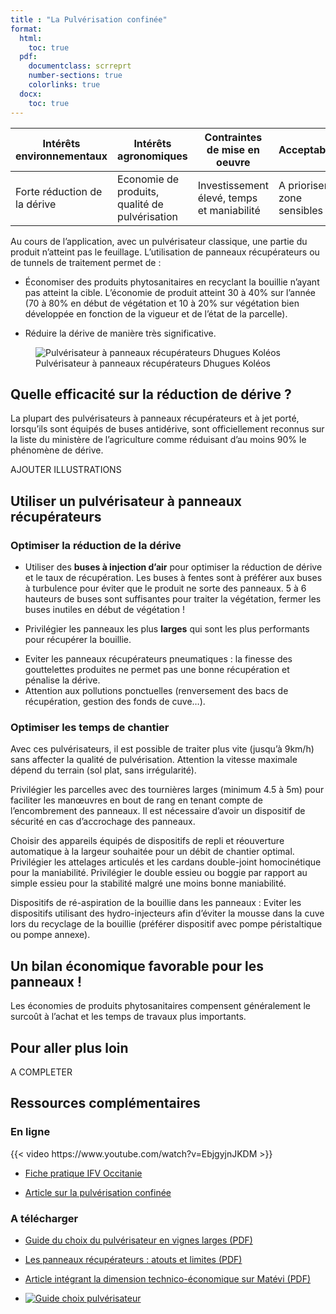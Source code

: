 ```yaml
---
title : "La Pulvérisation confinée"
format: 
  html:
    toc: true
  pdf:
    documentclass: scrreprt
    number-sections: true
    colorlinks: true
  docx:
    toc: true
---
```


| Intérêts environnementaux    | Intérêts agronomiques                          | Contraintes de mise en oeuvre              | Acceptabilité                 |
|--------------------|-----------------|------------------|-----------------|
| Forte réduction de la dérive | Economie de produits, qualité de pulvérisation | Investissement élevé, temps et maniabilité | A prioriser en zone sensibles |

Au cours de l'application, avec un pulvérisateur classique, une partie du produit n'atteint pas le feuillage. L'utilisation de panneaux récupérateurs ou de tunnels de traitement permet de :

-   Économiser des produits phytosanitaires en recyclant la bouillie n'ayant pas atteint la cible. L'économie de produit atteint 30 à 40% sur l'année (70 à 80% en début de végétation et 10 à 20% sur végétation bien développée en fonction de la vigueur et de l'état de la parcelle).

-   Réduire la dérive de manière très significative.

![Pulvérisateur à panneaux récupérateurs Dhugues Koléos](images/L5_Dhugues_Piquet.png)

## Quelle efficacité sur la réduction de dérive ?

La plupart des pulvérisateurs à panneaux récupérateurs et à jet porté, lorsqu'ils sont équipés de buses antidérive, sont officiellement reconnus sur la liste du ministère de l'agriculture comme réduisant d'au moins 90% le phénomène de dérive.

AJOUTER ILLUSTRATIONS

## Utiliser un pulvérisateur à panneaux récupérateurs

### Optimiser la réduction de la dérive

-   Utiliser des **buses à injection d'air** pour optimiser la réduction de dérive et le taux de récupération. Les buses à fentes sont à préférer aux buses à turbulence pour éviter que le produit ne sorte des panneaux. 5 à 6 hauteurs de buses sont suffisantes pour traiter la végétation, fermer les buses inutiles en début de végétation !

-   Privilégier les panneaux les plus **larges** qui sont les plus performants pour récupérer la bouillie.

::: callout-warning
-   Eviter les panneaux récupérateurs pneumatiques : la finesse des gouttelettes produites ne permet pas une bonne récupération et pénalise la dérive.
-   Attention aux pollutions ponctuelles (renversement des bacs de récupération, gestion des fonds de cuve...).
:::

### Optimiser les temps de chantier

Avec ces pulvérisateurs, il est possible de traiter plus vite (jusqu'à 9km/h) sans affecter la qualité de pulvérisation. Attention la vitesse maximale dépend du terrain (sol plat, sans irrégularité).

Privilégier les parcelles avec des tournières larges (minimum 4.5 à 5m) pour faciliter les manœuvres en bout de rang en tenant compte de l'encombrement des panneaux. Il est nécessaire d'avoir un dispositif de sécurité en cas d'accrochage des panneaux.

Choisir des appareils équipés de dispositifs de repli et réouverture automatique à la largeur souhaitée pour un débit de chantier optimal. Privilégier les attelages articulés et les cardans double-joint homocinétique pour la maniabilité. Privilégier le double essieu ou boggie par rapport au simple essieu pour la stabilité malgré une moins bonne maniabilité.

Dispositifs de ré-aspiration de la bouillie dans les panneaux : Eviter les dispositifs utilisant des hydro-injecteurs afin d'éviter la mousse dans la cuve lors du recyclage de la bouillie (préférer dispositif avec pompe péristaltique ou pompe annexe).

::: callout-note
## Un bilan économique favorable pour les panneaux !

Les économies de produits phytosanitaires compensent généralement le surcoût à l'achat et les temps de travaux plus importants.
:::

## Pour aller plus loin

A COMPLETER

## Ressources complémentaires

### En ligne

{{< video https://www.youtube.com/watch?v=EbjgyjnJKDM >}}

-   [Fiche pratique IFV Occitanie](https://www.vignevin-occitanie.com/fiches-pratiques/utilisation-de-panneaux-recuperateurs/)

-   [Article sur la pulvérisation confinée](https://www.vignevin.com/article/la-pulverisation-confinee-en-viticulture/)

### A télécharger

-   [Guide du choix du pulvérisateur en vignes larges (PDF)](https://www.vignevin.com/wp-content/uploads/2021/05/Guide-pulve-2020-BD-2.pdf)

-   [Les panneaux récupérateurs : atouts et limites (PDF)](https://www.vignevin.com/wp-content/uploads/2020/03/2017-Article_panneaux_recuperateurs_IFV-IRSTEA.pdf?_rt=M3wxfHBhbm5lYXV4IHLDqWN1cMOpcmF0ZXVyc3wxNjkzOTc5MzU3&_rt_nonce=1b8b44f349)

-   [Article intégrant la dimension technico-économique sur Matévi (PDF)](https://www.matevi-france.com/uploads/tx_matevibase/Pulve_confinee_Approche_tech_eco_MateVi_2019.pdf)

-   [![Guide choix pulvérisateur](images/L5_link_guidePulveChoix.png)](https://www.vignevin.com/wp-content/uploads/2021/05/Guide-pulve-2020-BD-2.pdf)

